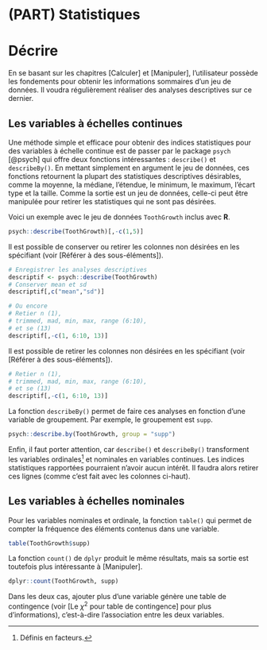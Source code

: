 # (PART) Statistiques {-}

# Décrire

En se basant sur les chapitres [Calculer] et [Manipuler], l'utilisateur possède les fondements pour obtenir les informations sommaires d'un jeu de données. Il voudra régulièrement réaliser des analyses descriptives sur ce dernier. 

## Les variables à échelles continues

Une méthode simple et efficace pour obtenir des indices statistiques pour des variables à échelle continue est de passer par le package `psych` [@psych] qui offre deux fonctions intéressantes : `describe()` et `describeBy()`. En mettant simplement en argument le jeu de données, ces fonctions retournent la plupart des statistiques descriptives désirables, comme la moyenne, la médiane, l'étendue, le minimum, le maximum, l'écart type et la taille. Comme la sortie est un jeu de données, celle-ci peut être manipulée pour retirer les statistiques qui ne sont pas désirées.

Voici un exemple avec le jeu de données `ToothGrowth` inclus avec **R**.

```r
psych::describe(ToothGrowth)[,-c(1,5)]
```

Il est possible de conserver ou retirer les colonnes non désirées en les spécifiant (voir [Référer à des sous-éléments]).

```r
# Enregistrer les analyses descriptives
descriptif <- psych::describe(ToothGrowth)
# Conserver mean et sd
descriptif[,c("mean","sd")]

# Ou encore
# Retier n (1), 
# trimmed, mad, min, max, range (6:10),
# et se (13)
descriptif[,-c(1, 6:10, 13)]
```

Il est possible de retirer les colonnes non désirées en les spécifiant (voir [Référer à des sous-éléments]).

```r
# Retier n (1), 
# trimmed, mad, min, max, range (6:10),
# et se (13)
descriptif[,-c(1, 6:10, 13)]
```

La fonction `describeBy()` permet de faire ces analyses en fonction d'une variable de groupement. Par exemple, le groupement est `supp`. 

```r
psych::describe.by(ToothGrowth, group = "supp")
```

Enfin, il faut porter attention, car `describe()` et `describeBy()` transforment les variables ordinales^[Définis en facteurs.] et nominales en variables continues. Les indices statistiques rapportées pourraient n'avoir aucun intérêt. Il faudra alors retirer ces lignes (comme c'est fait avec les colonnes ci-haut).

## Les variables à échelles nominales

Pour les variables nominales et ordinale, la fonction `table()` qui permet de compter la fréquence des éléments contenus dans une variable.

```r
table(ToothGrowth$supp)
```

La fonction `count()` de `dplyr` produit le même résultats, mais sa sortie est toutefois plus intéressante à [Manipuler].

```r
dplyr::count(ToothGrowth, supp)
```

Dans les deux cas, ajouter plus d'une variable génère une table de contingence (voir [Le $\chi^2$ pour table de contingence] pour plus d'informations), c'est-à-dire l'association entre les deux variables.



